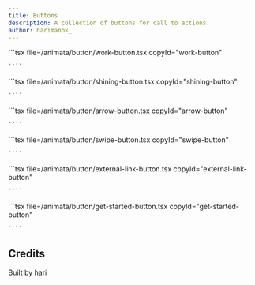 ```yaml
---
title: Buttons
description: A collection of buttons for call to actions.
author: harimanok_
---
```



<ComponentList>
  <ComponentListItem copyId="work-button">
    <WorkButton />
    ```tsx file=<rootDir>/animata/button/work-button.tsx copyId="work-button"

    ````

  </ComponentListItem>

  <ComponentListItem copyId="shining-button">
    <ShiningButton />
    ```tsx file=<rootDir>/animata/button/shining-button.tsx copyId="shining-button"

    ````

  </ComponentListItem>

  <ComponentListItem copyId="arrow-button">
    <ArrowButton />
    ```tsx file=<rootDir>/animata/button/arrow-button.tsx copyId="arrow-button"

    ````

  </ComponentListItem>

  <ComponentListItem copyId="swipe-button">
    <SwipeButton />
    ```tsx file=<rootDir>/animata/button/swipe-button.tsx copyId="swipe-button"

    ````

  </ComponentListItem>

  <ComponentListItem copyId="external-link-button">
    <ExternalLinkButton />
    ```tsx file=<rootDir>/animata/button/external-link-button.tsx copyId="external-link-button"

    ````

  </ComponentListItem>

  <ComponentListItem copyId="get-started-button">
    <GetStartedButton />
    ```tsx file=<rootDir>/animata/button/get-started-button.tsx copyId="get-started-button"

    ````

  </ComponentListItem>
</ComponentList>

## Credits

Built by [hari](https://github.com/hari)
